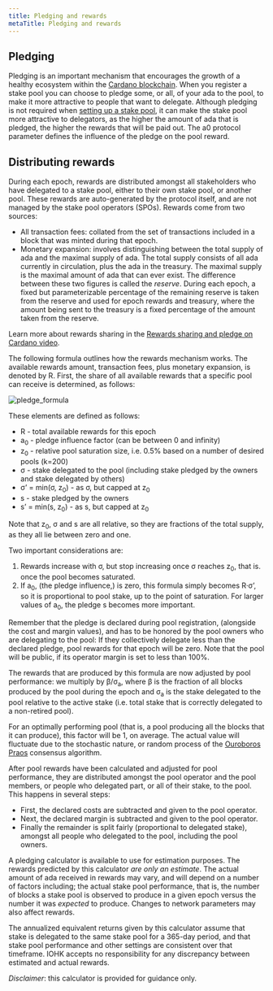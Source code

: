 ```yaml
---
title: Pledging and rewards
metaTitle: Pledging and rewards
---
```


## Pledging ##

Pledging is an important mechanism that encourages the growth of a healthy
ecosystem within the [Cardano blockchain](https://cardano.org/). When you register a stake pool you can
choose to pledge some, or all, of your ada to the pool, to make it more
attractive to people that want to delegate. Although pledging is not required
when [setting up a stake pool](https://docs.cardano.org/getting-started/operating-a-stake-pool/creating-a-stake-pool#gatsby-focus-wrapper), it can make the stake pool more attractive to delegators, as the higher the amount of ada that is pledged, the higher the
rewards that will be paid out. The a0 protocol parameter defines the influence
of the pledge on the pool reward.

## Distributing rewards ##

During each epoch, rewards are distributed amongst all stakeholders who have delegated to a stake pool, either to their own stake pool, or another pool. These rewards are auto-generated by the protocol itself, and are not managed by the stake pool operators (SPOs). Rewards come from two sources:
* All transaction fees: collated from the set of transactions included in a block that was minted during that epoch.
* Monetary expansion: involves distinguishing between the total supply of ada and the maximal supply of ada. The total supply consists of all ada currently in circulation, plus the ada in the treasury. The maximal supply is the maximal amount of ada that can ever exist. The difference between these two figures is called the *reserve*. During each epoch, a fixed but parameterizable percentage of the remaining reserve is taken from the reserve and used for epoch rewards and treasury, where the amount being sent to the treasury is a fixed percentage of the amount taken from the reserve.

Learn more about rewards sharing in the [Rewards sharing and pledge on Cardano video](https://www.youtube.com/watch?v=EAzyN3H8MOA&t=7s). 

The following formula outlines how the rewards mechanism works. The available rewards amount, transaction fees, plus monetary expansion, is denoted by R.
First, the share of all available rewards that a specific pool can receive is determined, as follows:

![pledge_formula](pledge_formula.png)

These elements are defined as follows:

- R - total available rewards for this epoch
- a<sub>0</sub> - pledge influence factor (can be between 0 and infinity)
- z<sub>0</sub> - relative pool saturation size, i.e. 0.5% based on a number of
  desired pools (k=200)
- σ - stake delegated to the pool (including stake pledged by the owners and
  stake delegated by others)
- σ’ = min(σ, z<sub>0</sub>) - as σ, but capped at z<sub>0</sub>
- s - stake pledged by the owners
- s’ = min(s, z<sub>0</sub>) - as s, but capped at z<sub>0</sub>

Note that z<sub>0</sub>, σ and s are all relative, so they are fractions of the
total supply, as they all lie between zero and one.

Two important considerations are:
1. Rewards increase with σ, but stop increasing once σ reaches z<sub>0</sub>, that is. once the pool becomes saturated.
2. If a<sub>0</sub>, (the pledge influence,) is zero, this formula simply becomes R·σ’,
   so it is proportional to pool stake, up to the point of saturation. For larger values of a<sub>0</sub>, the pledge s becomes more important.
   
Remember that the pledge is declared during pool registration, (alongside the cost and margin values),
and has to be honored by the pool owners who are delegating to the pool:
If they collectively delegate less than the declared pledge, pool rewards for that epoch will be zero. Note that the pool will be public, if its operator margin is set to less than 100%.

The rewards that are produced by this formula are now adjusted by pool
performance: we multiply by β/σ<sub>a</sub>, where β is the fraction of all blocks produced
by the pool during the epoch and σ<sub>a</sub> is the stake delegated to the pool relative to
the active stake (i.e. total stake that is correctly delegated to a non-retired pool).

For an optimally performing pool (that is, a pool producing all the blocks that it can produce),
this factor will be 1, on average. The actual value will fluctuate
due to the stochastic nature, or random process of the [Ouroboros Praos](https://eprint.iacr.org/2017/573.pdf) consensus
algorithm.

After pool rewards have been calculated and adjusted for pool performance, they
are distributed amongst the pool operator and the pool members, or people who
delegated part, or all of their stake, to the pool. This happens in several
steps:

- First, the declared costs are subtracted and given to the pool operator.
- Next, the declared margin is subtracted and given to the pool operator.
- Finally the remainder is split fairly (proportional to delegated stake),
  amongst all people who delegated to the pool, including the pool owners.

A pledging calculator is available to use for estimation purposes. The rewards
predicted by this calculator _are only an estimate_. The actual amount of ada
received in rewards may vary, and will depend on a number of factors including;
the actual stake pool performance, that is, the number of blocks a stake pool is
observed to produce in a given epoch versus the number it was *expected* to
produce. Changes to network parameters may also affect rewards.

The annualized equivalent returns given by this calculator assume that stake is
delegated to the same stake pool for a 365-day period, and that stake pool
performance and other settings are consistent over that timeframe. IOHK accepts
no responsibility for any discrepancy between estimated and actual rewards.

*Disclaimer*: this calculator is provided for guidance only.
